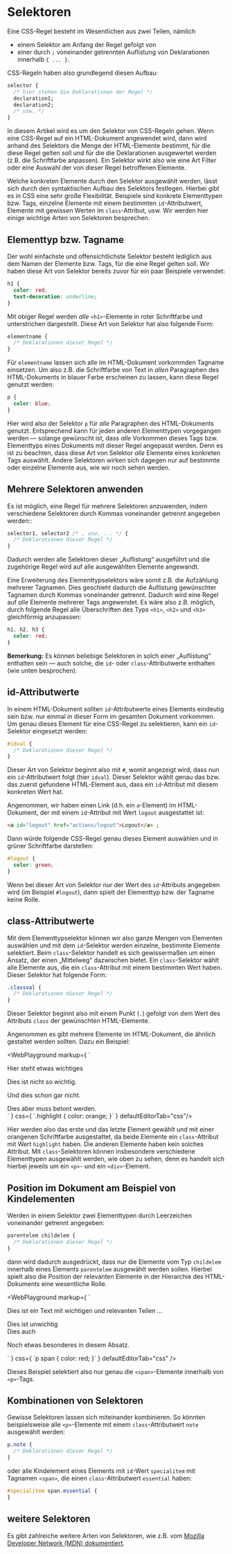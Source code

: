 
# Selektoren

Eine CSS-Regel besteht im Wesentlichen aus zwei Teilen, nämlich

- einem Selektor am Anfang der Regel gefolgt von
- einer durch `;` voneinander getrennten Auflistung von Deklarationen innerhalb `{ ... }`.

CSS-Regeln haben also grundlegend diesen Aufbau:

```css
selector {
  /* hier stehen die Deklarationen der Regel */
  declaration1;
  declaration2;
  /* usw. */
}
```

In diesem Artikel wird es um den Selektor von CSS-Regeln gehen. Wenn eine
CSS-Regel auf ein HTML-Dokument angewendet wird, dann wird anhand des Selektors
die Menge der HTML-Elemente bestimmt, für die diese Regel gelten soll und für
die die Deklarationen ausgewertet werden (z.B. die Schriftfarbe anpassen). Ein
Selektor wirkt also wie eine Art Filter oder eine Auswahl der von dieser Regel
betroffenen Elemente.

Welche konkreten Elemente durch den Selektor ausgewählt werden, lässt sich
durch den syntaktischen Aufbau des Selektors festlegen. Hierbei gibt es in CSS eine
sehr große Flexibilität. Beispiele sind konkrete Elementtypen bzw. Tags, einzelne
Elemente mit einem bestimmten `id`-Attributwert, Elemente mit gewissen Werten
im `class`-Attribut, usw. Wir werden hier einige wichtige Arten von Selektoren
besprechen.

## Elementtyp bzw. Tagname

Der wohl einfachste und offensichtlichste Selektor besteht lediglich
aus dem Namen der Elemente bzw. Tags, für die eine Regel gelten soll.
Wir haben diese Art von Selektor bereits zuvor für ein paar Beispiele
verwendet:

```css
h1 {
  color: red;
  text-decoration: underline;
}
```

Mit obiger Regel werden _alle_ `<h1>`-Elemente in roter Schriftfarbe
und unterstrichen dargestellt. Diese Art von Selektor hat also
folgende Form:

```css
elementname {
  /* Deklarationen dieser Regel */
}
```

Für `elementname` lassen sich alle im HTML-Dokument vorkommden Tagname
einsetzen. Um also z.B. die Schriftfarbe von Text in _allen_ Paragraphen
des HTML-Dokuments in blauer Farbe erscheinen zu lassen, kann diese Regel
genutzt werden:

```css
p {
  color: blue;
}
```

Hier wird also der Selektor `p` für _alle_ Paragraphen des HTML-Dokuments
genutzt. Entsprechend kann für jeden anderen Elementtypen vorgegangen werden
&mdash; solange gewünscht ist, dass _alle_ Vorkommen dieses Tags bzw. Elementtyps
eines Dokuments mit dieser Regel angepasst werden. Denn es ist zu beachten,
dass diese Art von Selektor _alle_ Elemente eines konkreten Tags auswählt.
Andere Selektoren wirken sich dagegen nur auf bestimmte oder einzelne Elemente aus,
wie wir noch sehen werden.

## Mehrere Selektoren anwenden

Es ist möglich, eine Regel für mehrere Selektoren
anzuwenden, indem verschiedene Selektoren durch
Kommas voneinander getrennt angegeben werden::

```css
selector1, selector2 /* , usw. ... */ {
  /* Deklarationen dieser Regel */
}
```

Dadurch werden alle Selektoren dieser „Auflistung“ ausgeführt
und die zugehörige Regel wird auf alle ausgewählten Elemente
angewandt.

Eine Erweiterung des Elementtypselektors wäre somit z.B. die Aufzählung mehrerer
Tagnamen. Dies geschieht dadurch die Auflistung gewünschter Tagnamen
durch Kommas voneinander getrennt. Dadurch wird eine Regel auf _alle_ Elemente mehrerer Tags angewendet.
Es wäre also z.B. möglich, durch folgende Regel alle Überschriften des Typs
`<h1>`, `<h2>` und `<h3>` gleichförmig anzupassen:

```css
h1, h2, h3 {
  color: red;
}
```

**Bemerkung:** Es können beliebige Selektoren
in solch einer „Auflistung“ enthalten sein &mdash;
auch solche, die `id`- oder `class`-Attributwerte
enthalten (wie unten besprochen).

## id-Attributwerte

In einem HTML-Dokument sollten `id`-Attributwerte eines Elements eindeutig sein bzw.
nur einmal in dieser Form im gesamten Dokument vorkommen. Um genau dieses
Element für eine CSS-Regel zu selektieren, kann ein `id`-Selektor eingesetzt werden:

```css
#idval {
  /* Deklarationen dieser Regel */
}
```

Dieser Art von Selektor beginnt also mit `#`, womit angezeigt wird, dass nun ein
`id`-Attributwert folgt (hier `idval`). Dieser Selektor wählt genau das bzw.
das zuerst gefundene HTML-Element aus, dass ein `id`-Attribut mit diesem konkreten
Wert hat.

Angenommen, wir haben einen Link (d.h. ein `a`-Element) im HTML-Dokument, der
mit einem `id`-Attribut mit Wert `logout` ausgestattet ist:

```html
<a id="logout" href="actions/logout">Logout</a> ;
```

Dann würde folgende CSS-Regel genau dieses Element auswählen und in grüner
Schriftfarbe darstellen:

```css
#logout {
  color: green;
}
```

Wenn bei dieser Art von Selektor nur der Wert des
`id`-Attributs angegeben wird (im Beispiel `#logout`), dann spielt der Elementtyp bzw. der Tagname keine Rolle.

## class-Attributwerte

Mit dem Elementtypselektor können wir also ganze Mengen von Elementen auswählen
und mit dem `id`-Selektor werden einzelne, bestimmte Elemente selektiert.
Beim `class`-Selektor handelt es sich gewissermaßen um einen Ansatz, der einen
„Mittelweg“ dazwischen bietet. Ein `class`-Selektor wählt alle Elemente aus,
die ein `class`-Attribut mit einem bestimmten Wert haben. Dieser Selektor hat
folgende Form:

```css
.classval {
  /* Deklarationen dieser Regel */
}
```

Dieser Selektor beginnt also mit einem Punkt (`.`) gefolgt von dem Wert
des Attributs `class` der gewünschten HTML-Elemente.

Angenommen es gibt mehrere Elemente im HTML-Dokument, die ähnlich
gestaltet werden sollten. Dazu ein Beispiel:

<WebPlayground 
  markup={
`<p class="highlight">
  Hier steht etwas wichtiges
</p>
<div>
  Dies ist nicht so wichtig.
</div>
<p>
  Und dies schon gar nicht.
</p>
<div class="highlight">
  Dies aber muss betont werden.
</div>`    
  } 
  css={
`.highlight { 
  color: orange;
}`    
  } 
  defaultEditorTab="css"/>

Hier werden also das erste und das letzte Element gewählt und mit einer
orangenen Schriftfarbe ausgestattet, da beide Elemente ein `class`-Attribut
mit Wert `highlight` haben. Die anderen Elemente haben kein solches Attribut.
Mit `class`-Selektoren können insbesondere verschiedene Elementtypen
ausgewählt werden, wie oben zu sehen, denn es handelt sich hierbei jeweils
um ein `<p>`- und ein `<div>`-Element.

## Position im Dokument am Beispiel von Kindelementen

Werden in einem Selektor zwei Elementtypen durch Leerzeichen voneinander
getrennt angegeben:

```css
parentelem childelem {
  /* Deklarationen dieser Regel */
}
```

dann wird dadurch ausgedrückt, dass nur die Elemente vom Typ `childelem` innerhalb
eines Elements `parentelem` ausgewählt werden sollen. Hierbei spielt also
die Position der relevanten Elemente in der Hierarchie des HTML-Dokuments eine
wesentliche Rolle.

<WebPlayground 
  markup={
`<p>
  Dies ist ein Text mit <span>wichtigen</span> 
  und <span>relevanten</span> Teilen ...
</p>
<span>Dies ist unwichtig</span>
<div>
  <span>Dies auch</span>
</div>
<p>
  Noch etwas <span>besonderes</span>
  in diesem Absatz.
</p>`    
  } 
  css={
`p span {
  color: red;
}`    
  } 
  defaultEditorTab="css"
/>

Dieses Beispiel selektiert also nur genau die `<span>`-Elemente innerhalb von
`<p>`-Tags.

## Kombinationen von Selektoren

Gewisse Selektoren lassen sich miteinander kombinieren. So könnten
beispielsweise alle `<p>`-Elemente mit einem `class`-Attributwert `note`
ausgewählt werden:

```css
p.note {
  /* Deklarationen dieser Regel */
}
```

oder alle Kindelement eines Elements mit `id`-Wert `specialitem` mit Tagnamen
`<span>`, die einen `class`-Attributwert `essential` haben:

```css
#specialitem span.essential {
}
```

## weitere Selektoren

Es gibt zahlreiche weitere Arten von Selektoren, wie z.B. vom
[Mozilla Developer Network (MDN) dokumentiert](https://developer.mozilla.org/en-US/docs/Web/CSS/CSS_Selectors).
